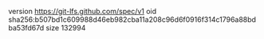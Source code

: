 version https://git-lfs.github.com/spec/v1
oid sha256:b507bd1c609988d46eb982cba11a208c96d6f0916f314c1796a88bdba53fd67d
size 132994
